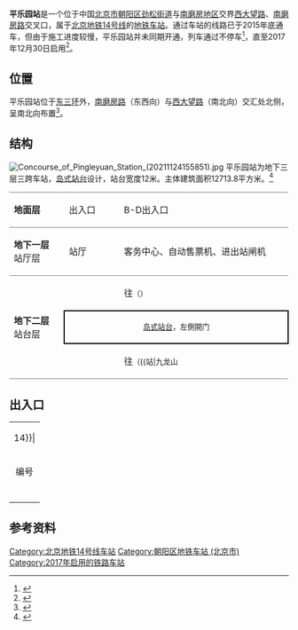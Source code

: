 {{NoteTA
|G1=Railway}}
{{Infobox station
|name = 平乐园
|eng_name = Pingleyuan<ref>{{cite web |title=JPG格式线路图下载 |url=https://www.bjsubway.com/jpg.html |website=北京地铁 |accessdate=2020-12-30 |archive-date=2021-01-02 |archive-url=https://web.archive.org/web/20210102164451/https://www.bjsubway.com/jpg.html |dead-url=no }}</ref>
|linecolour = {{北京地铁颜色|14}}
|image = Platform of Pingleyuan Station (20210129171004).jpg
|caption = 平乐园站站台
|other_name = 
|country = {{PRC}}
|borough = [[北京市|北京市]][[朝阳区_(北京市)|朝阳区]][[劲松街道|劲松街道]]与[[南磨房地区|南磨房地区]]交界
|address = [[西大望路|西大望路]]、[[南磨房路|南磨房路]]交叉口
|coordinates = {{Coord|39.8863378|116.4785594|type:railwaystation_region:CN-11_source:GoogleMaps|display=inline,title}}
|elevation = 
|operator = [[京港地铁|北京京港地铁有限公司]]
|lines = {{北京地铁线路名|14|SL}}
|distance = 
|platform = 1座[[島式月台|島式月台]]
|tracks = 2条
|bus_routes = 
|bus_stands = 
|connections = 
|structure = 地下车站
|hall = 
|depth = 
|levels = 
|interchange = 
|exits = 3个
|elevator = 
|escalator = 
|architect = 
|architectural_style = 
|colour = 黄色
|type = 
|status = 运营中
|code = 
|zone = 
|classification = 
|website = 
|built = 
|opened = 2017年12月30日
|closed = 
|pass_year = 
|passengers = 
|pass_system = 
|pass_rank = 
|mpassengers = 
|trains = 
|station_hours = 
|hours = 
|first = {{北京地铁线路名|14|S}}
:往{{北京地铁起讫站|14|R}}：05:49
:往{{北京地铁起讫站|14|L}}：05:32
|last = {{北京地铁线路名|14|S}}
:往{{北京地铁起讫站|14|R}}：22:59
:往{{北京地铁起讫站|14|L}}：23:02
|adjacent = {{adjacent stations|system=北京地铁|line=14|left=北工大西门|right=九龙山|note-left=1.128km|note-mid=距离[[张郭庄站|张郭庄]]28.654km|note-right=0.897km}}
|other_services = 
|route_map = {{Routemap|inline=yes|map=
utSTRf\utSTRg~~ ~~{{rmr|Licon=U|{{stl|北京地铁|北工大西门}}}}
utSTR+BSl\utSTR+BSr
utSTR+BSl\utSTR+BSr
\utABZg2\utABZg2!~utSTRc3\utSTRc3
\utSTR+tc1\utABZg+4!~utSTRc1\utSTR+4
\utSTR\utSTR\utSTR
\utSTR+tc2\utABZg3!~utSTRc2\utSTR3
\utABZg+1\utABZg+1!~utSTRc4\utSTRc4
utSTRf\utSTRg~~ ~~{{rmr|Licon=D|{{stl|北京地铁|九龙山}}}}
}}
}}
'''平乐园站'''是一个位于中国[[北京市|北京市]][[朝阳区_(北京市)|朝阳区]][[劲松街道|劲松街道]]与[[南磨房地区|南磨房地区]]交界[[西大望路|西大望路]]、[[南磨房路|南磨房路]]交叉口，属于[[北京地铁|北京地铁]][[北京地铁14号线|14号线]]的[[地铁车站|地铁车站]]。通过车站的线路已于2015年底通车，但由于施工进度较慢，平乐园站并未同期开通，列车通过不停车<ref>{{cite news|url=http://bjcb.morningpost.com.cn/html/2015-04/28/content_344272.htm|title=14号线中段年底开通|date=2015-04-28|accessdate=2015-10-26|work=北京晨报|author=曹晶瑞|archive-url=https://web.archive.org/web/20151211050312/http://bjcb.morningpost.com.cn/html/2015-04/28/content_344272.htm|archive-date=2015-12-11|dead-url=yes}}</ref>，直至2017年12月30日启用<ref>{{cite news|url=http://www.mtr.bj.cn/content/details34_25536.html|title=京港地铁16号线农大南路站、14号线平乐园站 将于12月30日正式开通|publisher=[[京港地铁|京港地铁]]|date=2017-12-29|accessdate=2018-01-02|archive-date=2018-12-03|archive-url=https://web.archive.org/web/20181203152117/http://www.mtr.bj.cn/content/details34_25536.html|dead-url=no}}</ref>。

== 位置 ==
平乐园站位于[[北京三环路|东三环]]外，[[南磨房路|南磨房路]]（东西向）与[[西大望路|西大望路]]（南北向）交汇处北侧，呈南北向布置<ref>{{cite web|url=http://www.bjghw.gov.cn/web/static/articles/catalog_98000/article_402853575045335d01504c2670230041/402853575045335d01504c2670230041.html|title=北京市规划委员会关于北京市轨道交通M14（中段）工程沿线车站站名命名预案的公示书|date=2015-10-09|accessdate=2015-10-26|publisher=北京市规划委员会|archive-url=https://web.archive.org/web/20151013020130/http://www.bjghw.gov.cn/web/static/articles/catalog_98000/article_402853575045335d01504c2670230041/402853575045335d01504c2670230041.html|archive-date=2015-10-13|dead-url=yes}}</ref>。

== 结构 ==
[[File:Concourse_of_Pingleyuan_Station_(20211124155851).jpg|thumb]]
平乐园站为地下三层三跨车站，[[岛式站台|岛式站台]]设计，站台宽度12米。主体建筑面积12713.8平方米。<ref>{{cite journal|title=北京地铁平乐园站盖挖逆筑深基坑设计|author=王志红|journal=岩土工程学报|year=2012|volume=34|issue=增刊|pages=699-704}}</ref>
{|cellspacing=0 cellpadding=3
|style="border-top:solid 1px gray;border-bottom:solid 1px gray;" width=100|'''地面层'''
|style="border-top:solid 1px gray;border-bottom:solid 1px gray;" width=100|出入口
|style="border-top:solid 1px gray;border-bottom:solid 1px gray;" width=350|B-D出入口
|-
|style="border-bottom:solid 1px gray;"|'''地下一层'''<br />站厅层
|style="border-bottom:solid 1px gray;"|站厅
|style="border-bottom:solid 1px gray;"|客务中心、自动售票机、进出站闸机
|-
|style="border-bottom:solid 1px gray;" rowspan=3|'''地下二层'''<br />站台层
|{{arrow|L}}
|{{北京地铁线路名|14|c}}往{{站|张郭庄}}<small>（{{站|北工大西门}}）</small>
|-
|style="border-right:solid 2px black;border-left:solid 2px black;border-top:solid 2px black;border-bottom:solid 2px black;" colspan=2|<center><small>[[岛式站台|岛式站台]]，左側開门</small></center>
|-
|style="border-bottom:solid 1px gray;"|{{arrow|R}}
|style="border-bottom:solid 1px gray;"|{{北京地铁线路名|14|c}}往{{站|善各庄}}<small>（{{站|九龙山||北京市}}）</small>
|}

== 出入口 ==
{| class="wikitable"
| colspan="5" align="center" bgcolor={{北京地铁颜色|14}}|
|-
! 编号
! 指示
! 建议前往的目的地
! 照片
! 无障碍设施出入口图片
|-
|{{港鐵出口|B|附=升}}
|西大望路（东侧）
|大郊亭中街
|[[File:Exit_B_of_Pingleyuan_Station_(20210410164853).jpg|150px]]
|[[File:Exit_B_lift_of_Pingleyuan_Station_(20210410165003).jpg|150px]]
|-
|{{港鐵出口|C}}
|西大望路，南磨房路
|
|[[File:Exit_C_of_Pingleyuan_Station_(20210410165202).jpg|150px]]
|{{n/a}}
|-
|{{港鐵出口|D}}
|西大望路（西侧），南磨房路
|
|[[File:Exit_D_of_Pingleyuan_Station_(20210410165442).jpg|150px]]
|{{n/a}}
|-
| bgcolor="#EEEEEE" colspan=5 | {{港鐵出口|註=升}}
|}

== 参考资料 ==
{{reflist}}

{{北京地铁14号线}}

[[Category:北京地铁14号线车站|Category:北京地铁14号线车站]]
[[Category:朝阳区地铁车站_(北京市)|Category:朝阳区地铁车站 (北京市)]]
[[Category:2017年启用的铁路车站|Category:2017年启用的铁路车站]]